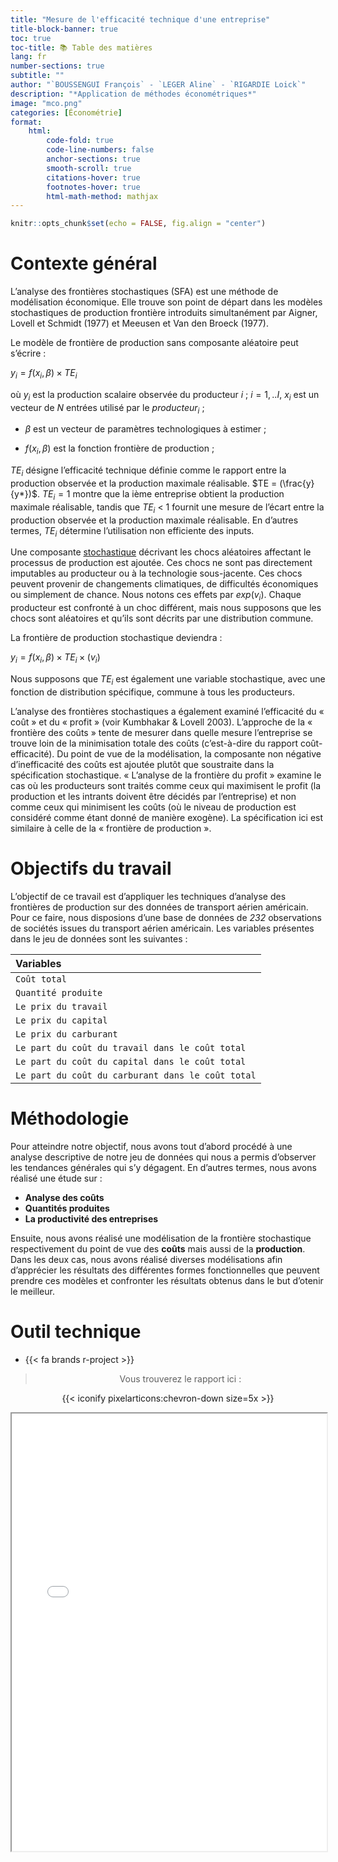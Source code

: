 ```yaml
---
title: "Mesure de l'efficacité technique d'une entreprise"
title-block-banner: true
toc: true
toc-title: 📚 Table des matières
lang: fr
number-sections: true
subtitle: ""
author: "`BOUSSENGUI François` - `LEGER Aline` - `RIGARDIE Loick`"
description: "*Application de méthodes économétriques*"
image: "mco.png"
categories: [Économétrie]
format:
    html:
        code-fold: true 
        code-line-numbers: false
        anchor-sections: true
        smooth-scroll: true
        citations-hover: true
        footnotes-hover: true
        html-math-method: mathjax
---
```


```r
knitr::opts_chunk$set(echo = FALSE, fig.align = "center")
```

# Contexte général

L'analyse des frontières stochastiques (SFA) est une méthode de modélisation économique. Elle trouve son point de départ dans les modèles stochastiques de production frontière introduits simultanément par Aigner, Lovell et Schmidt (1977) et Meeusen et Van den Broeck (1977).

Le modèle de frontière de production sans composante aléatoire peut s'écrire :

$y_i = f(x_i, \beta)\times TE_i$

où $y_i$ est la production scalaire observée du producteur $i$ ; $i=1,..I,$ $x_i$ est un vecteur de $N$ entrées utilisé par le $producteur_i$ ;

-   $\beta$ est un vecteur de paramètres technologiques à estimer ;

-   $f(x_i , \beta)$ est la fonction frontière de production ;

$TE_i$ désigne l'efficacité technique définie comme le rapport entre la production observée et la production maximale réalisable. $TE = (\frac{y}{y*})$. $TE_i = 1$ montre que la ième entreprise obtient la production maximale réalisable, tandis que $TE_i$ \< 1 fournit une mesure de l'écart entre la production observée et la production maximale réalisable. En d'autres termes, $TE_i$ détermine l'utilisation non efficiente des inputs.

Une composante [stochastique](https://fr.wikipedia.org/wiki/Processus_stochastique) décrivant les chocs aléatoires affectant le processus de production est ajoutée. Ces chocs ne sont pas directement imputables au producteur ou à la technologie sous-jacente. Ces chocs peuvent provenir de changements climatiques, de difficultés économiques ou simplement de chance. Nous notons ces effets par $exp(v_i)$. Chaque producteur est confronté à un choc différent, mais nous supposons que les chocs sont aléatoires et qu'ils sont décrits par une distribution commune.

La frontière de production stochastique deviendra :

$y_i = f(x_i, \beta) \times TE_i \times (v_i)$

Nous supposons que $TE_i$ est également une variable stochastique, avec une fonction de distribution spécifique, commune à tous les producteurs.

L'analyse des frontières stochastiques a également examiné l'efficacité du « coût » et du « profit » (voir Kumbhakar & Lovell 2003). L'approche de la « frontière des coûts » tente de mesurer dans quelle mesure l'entreprise se trouve loin de la minimisation totale des coûts (c'est-à-dire du rapport coût-efficacité). Du point de vue de la modélisation, la composante non négative d'inefficacité des coûts est ajoutée plutôt que soustraite dans la spécification stochastique. « L'analyse de la frontière du profit » examine le cas où les producteurs sont traités comme ceux qui maximisent le profit (la production et les intrants doivent être décidés par l'entreprise) et non comme ceux qui minimisent les coûts (où le niveau de production est considéré comme étant donné de manière exogène). La spécification ici est similaire à celle de la « frontière de production ».

# Objectifs du travail

L'objectif de ce travail est d'appliquer les techniques d'analyse des frontières de production sur des données de transport aérien américain. Pour ce faire, nous disposions d'une base de données de *232* observations de sociétés issues du transport aérien américain. Les variables présentes dans le jeu de données sont les suivantes :

| Variables |
|:------|
| `Coût total`| 
| `Quantité produite`| 
| `Le prix du travail` |   
| `Le prix du capital`|
| `Le prix du carburant`|
| `Le part du coût du travail dans le coût total`|
| `Le part du coût du capital dans le coût total`|
| `Le part du coût du carburant dans le coût total`|


# Méthodologie

Pour atteindre notre objectif, nous avons tout d'abord procédé à une analyse descriptive de notre jeu de données qui nous a permis d'observer les tendances générales qui s'y dégagent. En d'autres termes, nous avons réalisé une étude sur :

* **Analyse des coûts** 
* **Quantités produites** 
* **La productivité des entreprises**

Ensuite, nous avons réalisé une modélisation de la frontière stochastique respectivement du point de vue des **coûts** mais aussi de la **production**. Dans les deux cas, nous avons réalisé diverses modélisations afin d'apprécier les résultats des différentes formes fonctionnelles que peuvent prendre ces modèles et confronter les résultats obtenus dans le but d'otenir le meilleur. 

# Outil technique

-   {{< fa brands r-project >}}


::: {style="text-align:center;"} 
> Vous trouverez le rapport ici  :


::: chevron-styling
{{< iconify pixelarticons:chevron-down size=5x >}}
:::

:::


<iframe src="Stochastic frontier analysis.html" width="100%" height="700px">

</iframe>
